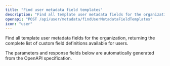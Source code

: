 ```yaml
---
title: "Find user metadata field templates"
description: "Find all template user metadata fields for the organization, returning the complete list of custom field definitions available for users."
openapi: "POST /api/user/metadata/findUserMetadataFieldTemplates"
icon: "user"
---
```


Find all template user metadata fields for the organization, returning the complete list of custom field definitions available for users.

<Note>
The parameters and response fields below are automatically generated from the OpenAPI specification.
</Note>
